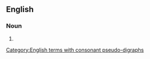 ==English==

===Noun===
{{head|en|noun form}}

# {{plural of|upheaval|lang=en}}

[[Category:English terms with consonant pseudo-digraphs]]